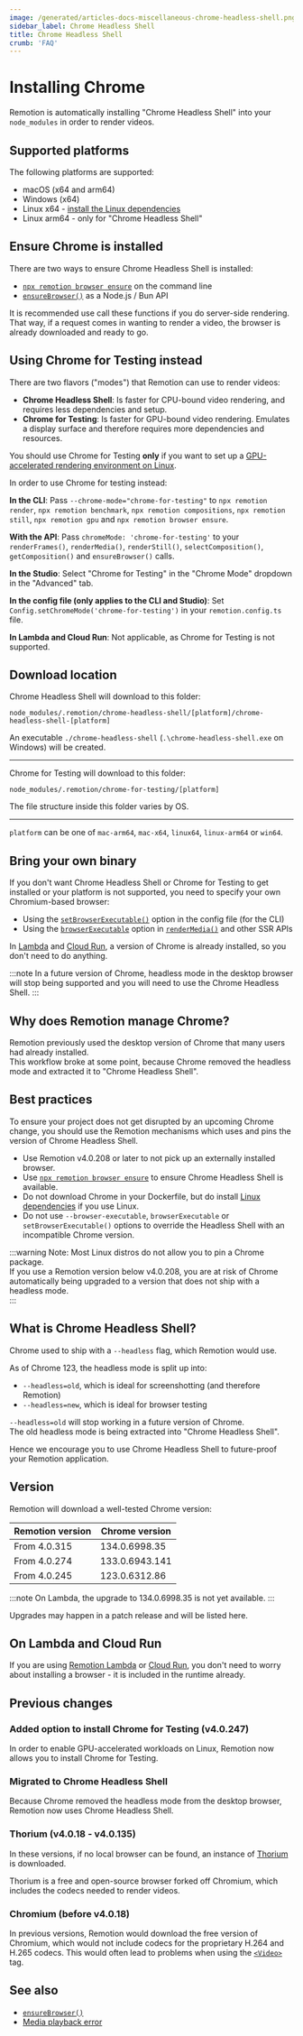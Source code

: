 ```yaml
---
image: /generated/articles-docs-miscellaneous-chrome-headless-shell.png
sidebar_label: Chrome Headless Shell
title: Chrome Headless Shell
crumb: 'FAQ'
---
```


# Installing Chrome <AvailableFrom v="4.0.247"/>

Remotion is automatically installing "Chrome Headless Shell" into your `node_modules` in order to render videos.

## Supported platforms

The following platforms are supported:

- macOS (x64 and arm64)
- Windows (x64)
- Linux x64 - [install the Linux dependencies](/docs/miscellaneous/linux-dependencies)
- Linux arm64 - only for "Chrome Headless Shell"

## Ensure Chrome is installed

There are two ways to ensure Chrome Headless Shell is installed:

- [`npx remotion browser ensure`](/docs/cli/browser/ensure) on the command line
- [`ensureBrowser()`](/docs/renderer/ensure-browser) as a Node.js / Bun API

It is recommended use call these functions if you do server-side rendering.  
That way, if a request comes in wanting to render a video, the browser is already downloaded and ready to go.

## Using Chrome for Testing instead

There are two flavors ("modes") that Remotion can use to render videos:

- **Chrome Headless Shell**: Is faster for CPU-bound video rendering, and requires less dependencies and setup.
- **Chrome for Testing**: Is faster for GPU-bound video rendering. Emulates a display surface and therefore requires more dependencies and resources.

You should use Chrome for Testing **only** if you want to set up a [GPU-accelerated rendering environment on Linux](/docs/miscellaneous/cloud-gpu).

In order to use Chrome for testing instead:

**In the CLI**: Pass `--chrome-mode="chrome-for-testing"` to `npx remotion render`, `npx remotion benchmark`, `npx remotion compositions`, `npx remotion still`, `npx remotion gpu` and `npx remotion browser ensure`.

**With the API**: Pass `chromeMode: 'chrome-for-testing'` to your `renderFrames()`, `renderMedia()`, `renderStill()`, `selectComposition()`, `getComposition()` and `ensureBrowser()` calls.

**In the Studio**: Select "Chrome for Testing" in the "Chrome Mode" dropdown in the "Advanced" tab.

**In the config file (only applies to the CLI and Studio)**: Set `Config.setChromeMode('chrome-for-testing')` in your `remotion.config.ts` file.

**In Lambda and Cloud Run**: Not applicable, as Chrome for Testing is not supported.

## Download location

Chrome Headless Shell will download to this folder:

```
node_modules/.remotion/chrome-headless-shell/[platform]/chrome-headless-shell-[platform]
```

An executable `./chrome-headless-shell` (`.\chrome-headless-shell.exe` on Windows) will be created.

<hr />

Chrome for Testing will download to this folder:

```
node_modules/.remotion/chrome-for-testing/[platform]
```

The file structure inside this folder varies by OS.

<hr />

`platform` can be one of `mac-arm64`, `mac-x64`, `linux64`, `linux-arm64` or `win64`.

## Bring your own binary

If you don't want Chrome Headless Shell or Chrome for Testing to get installed or your platform is not supported, you need to specify your own Chromium-based browser:

- Using the [`setBrowserExecutable()`](/docs/config#setbrowserexecutable) option in the config file (for the CLI)
- Using the [`browserExecutable`](/docs/renderer/render-media) option in [`renderMedia()`](/docs/renderer/render-media) and other SSR APIs

In [Lambda](/docs/lambda) and [Cloud Run](/docs/cloudrun), a version of Chrome is already installed, so you don't need to do anything.

:::note
In a future version of Chrome, headless mode in the desktop browser will stop being supported and you will need to use the Chrome Headless Shell.
:::

## Why does Remotion manage Chrome?

Remotion previously used the desktop version of Chrome that many users had already installed.  
This workflow broke at some point, because Chrome removed the headless mode and extracted it to "Chrome Headless Shell".

## Best practices

To ensure your project does not get disrupted by an upcoming Chrome change, you should use the Remotion mechanisms which uses and pins the version of Chrome Headless Shell.

- Use Remotion v4.0.208 or later to not pick up an externally installed browser.
- Use [`npx remotion browser ensure`](/docs/cli/browser/ensure) to ensure Chrome Headless Shell is available.
- Do not download Chrome in your Dockerfile, but do install [Linux dependencies](/docs/miscellaneous/linux-dependencies) if you use Linux.
- Do not use `--browser-executable`, `browserExecutable` or `setBrowserExecutable()` options to override the Headless Shell with an incompatible Chrome version.

:::warning
Note: Most Linux distros do not allow you to pin a Chrome package.  
If you use a Remotion version below v4.0.208, you are at risk of Chrome automatically being upgraded to a version that does not ship with a headless mode.  
:::

## What is Chrome Headless Shell?

Chrome used to ship with a `--headless` flag, which Remotion would use.

As of Chrome 123, the headless mode is split up into:

- `--headless=old`, which is ideal for screenshotting (and therefore Remotion)
- `--headless=new`, which is ideal for browser testing

`--headless=old` will stop working in a future version of Chrome.  
The old headless mode is being extracted into "Chrome Headless Shell".

Hence we encourage you to use Chrome Headless Shell to future-proof your Remotion application.

## Version

Remotion will download a well-tested Chrome version:

| Remotion version | Chrome version |
| ---------------- | -------------- |
| From 4.0.315     | 134.0.6998.35  |
| From 4.0.274     | 133.0.6943.141 |
| From 4.0.245     | 123.0.6312.86  |

:::note
On Lambda, the upgrade to 134.0.6998.35 is not yet available.
:::

Upgrades may happen in a patch release and will be listed here.

## On Lambda and Cloud Run

If you are using [Remotion Lambda](/docs/lambda) or [Cloud Run](/docs/cloudrun), you don't need to worry about installing a browser - it is included in the runtime already.

## Previous changes

### Added option to install Chrome for Testing (v4.0.247)

In order to enable GPU-accelerated workloads on Linux, Remotion now allows you to install Chrome for Testing.

### Migrated to Chrome Headless Shell

Because Chrome removed the headless mode from the desktop browser, Remotion now uses Chrome Headless Shell.

### Thorium (v4.0.18 - v4.0.135)

In these versions, if no local browser can be found, an instance of [Thorium](https://thorium.rocks/) is downloaded.

Thorium is a free and open-source browser forked off Chromium, which includes the codecs needed to render videos.

### Chromium (before v4.0.18)

In previous versions, Remotion would download the free version of Chromium, which would not include codecs for the proprietary H.264 and H.265 codecs.
This would often lead to problems when using the [`<Video>`](/docs/video) tag.

## See also

- [`ensureBrowser()`](/docs/renderer/ensure-browser)
- [Media playback error](/docs/media-playback-error)

